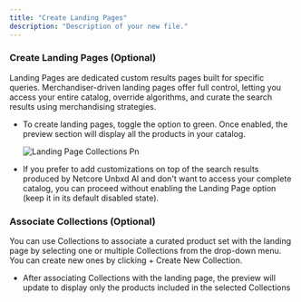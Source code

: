 ```yaml
---
title: "Create Landing Pages"
description: "Description of your new file."
---
```


### Create Landing Pages (Optional)

Landing Pages are dedicated custom results pages built for specific queries. Merchandiser-driven landing pages offer full control, letting you access your entire catalog, override algorithms, and curate the search results using merchandising strategies.

- To create landing pages, toggle the option to green. Once enabled, the preview section will display all the products in your catalog.

  ![Landing Page Collections Pn](/images/LandingPage_collections.png)
- If you prefer to add customizations on top of the search results produced by Netcore Unbxd AI and don't want to access your complete catalog, you can proceed without enabling the Landing Page option (keep it in its default disabled state).

### Associate Collections (Optional)

You can use Collections to associate a curated product set with the landing page by selecting one or multiple Collections from the drop-down menu. You can create new ones by clicking \+ Create New Collection.

- After associating Collections with the landing page, the preview will update to display only the products included in the selected Collections